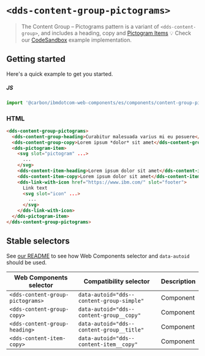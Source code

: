 
# `<dds-content-group-pictograms>`

> The Content Group – Pictograms pattern is a variant of `<dds-content-group>`,
> and includes a heading, copy and
> [Pictogram Items](http://ibmdotcom-web-components.mybluemix.net/?path=/story/components-pictogram-item--default)
> 💡 Check our
> [CodeSandbox](https://githubbox.com/carbon-design-system/carbon-for-ibm-dotcom/tree/master/packages/web-components/examples/codesandbox/components/content-group-pictograms)
> example implementation.

## Getting started

Here's a quick example to get you started.

##### JS

```javascript
import '@carbon/ibmdotcom-web-components/es/components/content-group-pictograms/index.js';
```

### HTML

```html
<dds-content-group-pictograms>
  <dds-content-group-heading>Curabitur malesuada varius mi eu posuere</dds-content-group-heading>
  <dds-content-group-copy>Lorem ipsum *dolor* sit amet</dds-content-group-copy>
  <dds-pictogram-item>
    <svg slot="pictogram" ...>
      ...
    </svg>
    <dds-content-item-heading>Lorem ipsum dolor sit amet</dds-content-item-heading>
    <dds-content-item-copy>Lorem ipsum dolor sit amet</dds-content-item-copy>
    <dds-link-with-icon href="https://www.ibm.com/" slot="footer">
      Link text
      <svg slot="icon" ...>
        ...
      </svg>
    </dds-link-with-icon>
  </dds-pictogram-item>
</dds-content-group-pictograms>
```

## Stable selectors

See
[our README](https://github.com/carbon-design-system/carbon-for-ibm-dotcom/tree/master/packages/web-components#stable-selectors-for-analytics-and-integratione2e-testing-in-web-components)
to see how Web Components selector and `data-autoid` should be used.

| Web Components selector          | Compatibility selector                    | Description |
| -------------------------------- | ----------------------------------------- | ----------- |
| `<dds-content-group-pictograms>` | `data-autoid="dds--content-group-simple"` | Component   |
| `<dds-content-group-copy>`       | `data-autoid="dds--content-group__copy"`  | Component   |
| `<dds-content-group-heading>`    | `data-autoid="dds--content-group__title"` | Component   |
| `<dds-content-item-copy>`        | `data-autoid="dds--content-item__copy"`   | Component   |

<Description markdown={contributing} />
